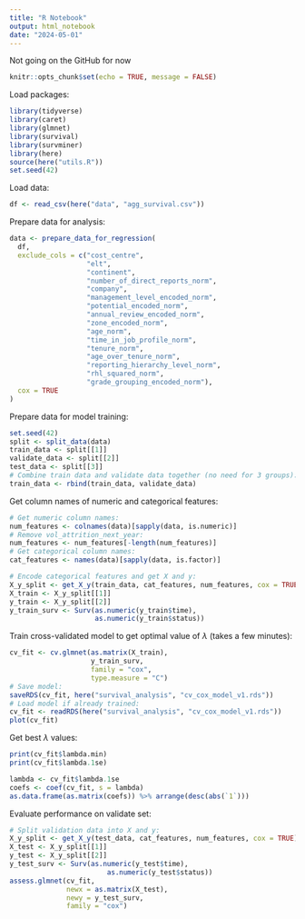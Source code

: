 ---
title: "R Notebook"
output: html_notebook
date: "2024-05-01"
---

Not going on the GitHub for now

```{r setup, include=FALSE}
knitr::opts_chunk$set(echo = TRUE, message = FALSE)
```

Load packages:
```{r}
library(tidyverse)
library(caret)
library(glmnet)
library(survival)
library(survminer)
library(here)
source(here("utils.R"))
set.seed(42)
```

Load data:
```{r}
df <- read_csv(here("data", "agg_survival.csv"))
```

Prepare data for analysis:
```{r}
data <- prepare_data_for_regression(
  df,
  exclude_cols = c("cost_centre",
                   "elt",
                   "continent",
                   "number_of_direct_reports_norm",
                   "company",
                   "management_level_encoded_norm",
                   "potential_encoded_norm",
                   "annual_review_encoded_norm",
                   "zone_encoded_norm",
                   "age_norm",
                   "time_in_job_profile_norm",
                   "tenure_norm",
                   "age_over_tenure_norm",
                   "reporting_hierarchy_level_norm",
                   "rhl_squared_norm",
                   "grade_grouping_encoded_norm"),
  cox = TRUE
)
```

Prepare data for model training:
```{r}
set.seed(42)
split <- split_data(data)
train_data <- split[[1]]
validate_data <- split[[2]]
test_data <- split[[3]]
# Combine train data and validate data together (no need for 3 groups):
train_data <- rbind(train_data, validate_data)
```

Get column names of numeric and categorical features:
```{r}
# Get numeric column names:
num_features <- colnames(data)[sapply(data, is.numeric)]
# Remove vol_attrition_next_year:
num_features <- num_features[-length(num_features)]
# Get categorical column names:
cat_features <- names(data)[sapply(data, is.factor)]
```

```{r}
# Encode categorical features and get X and y:
X_y_split <- get_X_y(train_data, cat_features, num_features, cox = TRUE)
X_train <- X_y_split[[1]]
y_train <- X_y_split[[2]]
y_train_surv <- Surv(as.numeric(y_train$time),
                     as.numeric(y_train$status))
```

Train cross-validated model to get optimal value of $\lambda$ (takes a few minutes):
```{r}
cv_fit <- cv.glmnet(as.matrix(X_train),
                    y_train_surv,
                    family = "cox",
                    type.measure = "C")
# Save model:
saveRDS(cv_fit, here("survival_analysis", "cv_cox_model_v1.rds"))
# Load model if already trained:
cv_fit <- readRDS(here("survival_analysis", "cv_cox_model_v1.rds"))
plot(cv_fit)
```

Get best $\lambda$ values:
```{r}
print(cv_fit$lambda.min)
print(cv_fit$lambda.1se)
```

```{r}
lambda <- cv_fit$lambda.1se
coefs <- coef(cv_fit, s = lambda)
as.data.frame(as.matrix(coefs)) %>% arrange(desc(abs(`1`)))
```

Evaluate performance on validate set:
```{r}
# Split validation data into X and y:
X_y_split <- get_X_y(test_data, cat_features, num_features, cox = TRUE)
X_test <- X_y_split[[1]]
y_test <- X_y_split[[2]]
y_test_surv <- Surv(as.numeric(y_test$time),
                        as.numeric(y_test$status))
assess.glmnet(cv_fit,
              newx = as.matrix(X_test),
              newy = y_test_surv,
              family = "cox")
```